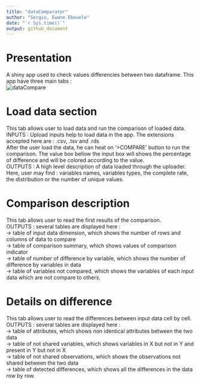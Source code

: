 ```yaml
---
title: "dataComparator"
author: "Sergio, Ewane Ebouele"
date: "`r Sys.time()`"
output: github_document
---
```


# Presentation
A shiny app used to check values differencies between two dataframe. This app have three main tabs :  
![dataCompare](./inst/app/www/dfComparator.png)

# Load data section  

This tab allows user to load data and run the comparison of loaded data.  
INPUTS : Upload inputs help to load data in the app. The extensions accepted here are :
.csv, .tsv and .rds  
After the user load the data, he can heat on '>COMPARE' button to run the comparison.
The value box bellow the input box will shows the percentage of difference and will be colored according to the value.  
OUTPUTS : A high level description of data loaded through the uploader. Here, user may find :
variables names, variables types, the complete rate, the distribution or the number of unique values.  

# Comparison description  

This tab allows user to read the first results of the comparison.  
OUTPUTS : several tables are displayed here :  
-> table of input data dimension, which shows the number of rows and columns of data to compare  
-> table of comparison summary, which shows values of comparison indicator  
-> table of number of difference by variable, which shows the number of difference by variables in data  
-> table of variables not compared, which shows the variables of each input data which are not compare to others.  


# Details on difference  

This tab allows user to read the differences between input data cell by cell.  
OUTPUTS : several tables are displayed here :  
-> table of attributes, which shows non identical attributes between the two data  
-> table of not shared variables, which shows variables in X but not in Y and present in Y but not in X  
-> table of not shared observations, which shows the observations not shared between the two data  
-> table of detected differences, which shows all the differences in the data row by row.   